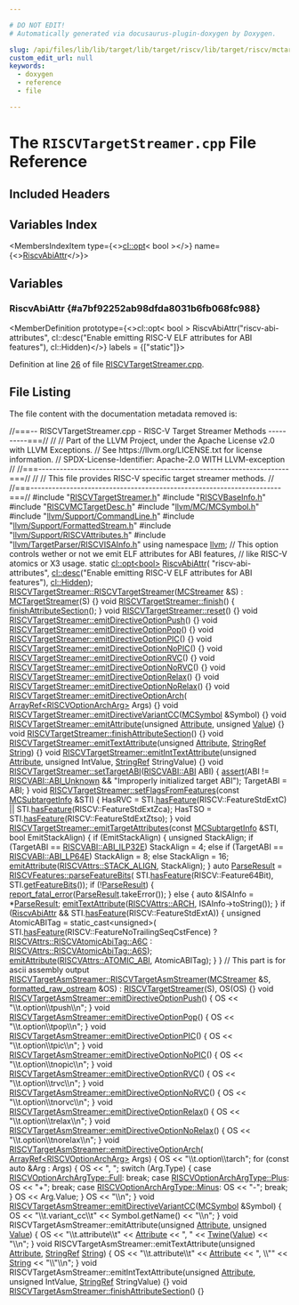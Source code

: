 ```yaml
---

# DO NOT EDIT!
# Automatically generated via docusaurus-plugin-doxygen by Doxygen.

slug: /api/files/lib/lib/target/lib/target/riscv/lib/target/riscv/mctargetdesc/riscvtargetstreamer-cpp
custom_edit_url: null
keywords:
  - doxygen
  - reference
  - file

---
```





# The `RISCVTargetStreamer.cpp` File Reference

<DoxygenPage pluginConfig={pluginConfig}>



## Included Headers

<IncludesList>
<IncludesListItem
  filePath="RISCVTargetStreamer.h"
  permalink="/docs/api/files/lib/lib/target/lib/target/riscv/lib/target/riscv/mctargetdesc/riscvtargetstreamer-h"
  isLocal="true" />
<IncludesListItem
  filePath="RISCVBaseInfo.h"
  permalink="/docs/api/files/lib/lib/target/lib/target/riscv/lib/target/riscv/mctargetdesc/riscvbaseinfo-h"
  isLocal="true" />
<IncludesListItem
  filePath="RISCVMCTargetDesc.h"
  permalink="/docs/api/files/lib/lib/target/lib/target/riscv/lib/target/riscv/mctargetdesc/riscvmctargetdesc-h"
  isLocal="true" />
<IncludesListItem
  filePath="llvm/MC/MCSymbol.h"
  permalink="/docs/api/files/include/include/llvm/include/llvm/mc/mcsymbol-h"
  isLocal="true" />
<IncludesListItem
  filePath="llvm/Support/CommandLine.h"
  permalink="/docs/api/files/include/include/llvm/include/llvm/support/commandline-h"
  isLocal="true" />
<IncludesListItem
  filePath="llvm/Support/FormattedStream.h"
  permalink="/docs/api/files/include/include/llvm/include/llvm/support/formattedstream-h"
  isLocal="true" />
<IncludesListItem
  filePath="llvm/Support/RISCVAttributes.h"
  permalink="/docs/api/files/include/include/llvm/include/llvm/support/riscvattributes-h"
  isLocal="true" />
<IncludesListItem
  filePath="llvm/TargetParser/RISCVISAInfo.h"
  permalink="/docs/api/files/include/include/llvm/include/llvm/targetparser/riscvisainfo-h"
  isLocal="true" />
</IncludesList>

## Variables Index

<MembersIndex>

<MembersIndexItem
  type={<><a href="/docs/api/classes/llvm/cl/opt">cl::opt</a>&lt; bool &gt;</>}
  name={<><a href="#a7bf92252ab98dfda8031b6fb068fc988">RiscvAbiAttr</a></>}>
</MembersIndexItem>

</MembersIndex>


<SectionDefinition>

## Variables

### RiscvAbiAttr {#a7bf92252ab98dfda8031b6fb068fc988}

<MemberDefinition
  prototype={<>cl::opt&lt; bool &gt; RiscvAbiAttr(&quot;riscv-abi-attributes&quot;, cl::desc(&quot;Enable emitting RISC-V ELF attributes for ABI features&quot;), cl::Hidden)</>}
  labels = {["static"]}>

Definition at line <a href="#l00026">26</a> of file <a href="/docs/api/files/lib/lib/target/lib/target/riscv/lib/target/riscv/mctargetdesc/riscvtargetstreamer-cpp">RISCVTargetStreamer.cpp</a>.
</MemberDefinition>

</SectionDefinition>

## File Listing

The file content with the documentation metadata removed is:

<ProgramListing>

<Link id="l00001" /><CodeLine lineNumber="1"><Highlight kind="comment">//===-- RISCVTargetStreamer.cpp - RISC-V Target Streamer Methods ----------===//</Highlight><Highlight kind="normal"></Highlight></CodeLine>
<Link id="l00002" /><CodeLine lineNumber="2"><Highlight kind="normal"></Highlight><Highlight kind="comment">//</Highlight><Highlight kind="normal"></Highlight></CodeLine>
<Link id="l00003" /><CodeLine lineNumber="3"><Highlight kind="normal"></Highlight><Highlight kind="comment">// Part of the LLVM Project, under the Apache License v2.0 with LLVM Exceptions.</Highlight><Highlight kind="normal"></Highlight></CodeLine>
<Link id="l00004" /><CodeLine lineNumber="4"><Highlight kind="normal"></Highlight><Highlight kind="comment">// See https://llvm.org/LICENSE.txt for license information.</Highlight><Highlight kind="normal"></Highlight></CodeLine>
<Link id="l00005" /><CodeLine lineNumber="5"><Highlight kind="normal"></Highlight><Highlight kind="comment">// SPDX-License-Identifier: Apache-2.0 WITH LLVM-exception</Highlight><Highlight kind="normal"></Highlight></CodeLine>
<Link id="l00006" /><CodeLine lineNumber="6"><Highlight kind="normal"></Highlight><Highlight kind="comment">//</Highlight><Highlight kind="normal"></Highlight></CodeLine>
<Link id="l00007" /><CodeLine lineNumber="7"><Highlight kind="normal"></Highlight><Highlight kind="comment">//===----------------------------------------------------------------------===//</Highlight><Highlight kind="normal"></Highlight></CodeLine>
<Link id="l00008" /><CodeLine lineNumber="8"><Highlight kind="normal"></Highlight><Highlight kind="comment">//</Highlight><Highlight kind="normal"></Highlight></CodeLine>
<Link id="l00009" /><CodeLine lineNumber="9"><Highlight kind="normal"></Highlight><Highlight kind="comment">// This file provides RISC-V specific target streamer methods.</Highlight><Highlight kind="normal"></Highlight></CodeLine>
<Link id="l00010" /><CodeLine lineNumber="10"><Highlight kind="normal"></Highlight><Highlight kind="comment">//</Highlight><Highlight kind="normal"></Highlight></CodeLine>
<Link id="l00011" /><CodeLine lineNumber="11"><Highlight kind="normal"></Highlight><Highlight kind="comment">//===----------------------------------------------------------------------===//</Highlight><Highlight kind="normal"></Highlight></CodeLine>
<Link id="l00012" /><CodeLine lineNumber="12"><Highlight kind="normal"></Highlight></CodeLine>
<Link id="l00013" /><CodeLine lineNumber="13"><Highlight kind="normal"></Highlight><Highlight kind="preprocessor">#include &quot;<a href="/docs/api/files/lib/lib/target/lib/target/riscv/lib/target/riscv/mctargetdesc/riscvtargetstreamer-h">RISCVTargetStreamer.h</a>&quot;</Highlight><Highlight kind="normal"></Highlight></CodeLine>
<Link id="l00014" /><CodeLine lineNumber="14"><Highlight kind="normal"></Highlight><Highlight kind="preprocessor">#include &quot;<a href="/docs/api/files/lib/lib/target/lib/target/riscv/lib/target/riscv/mctargetdesc/riscvbaseinfo-h">RISCVBaseInfo.h</a>&quot;</Highlight><Highlight kind="normal"></Highlight></CodeLine>
<Link id="l00015" /><CodeLine lineNumber="15"><Highlight kind="normal"></Highlight><Highlight kind="preprocessor">#include &quot;<a href="/docs/api/files/lib/lib/target/lib/target/riscv/lib/target/riscv/mctargetdesc/riscvmctargetdesc-h">RISCVMCTargetDesc.h</a>&quot;</Highlight><Highlight kind="normal"></Highlight></CodeLine>
<Link id="l00016" /><CodeLine lineNumber="16"><Highlight kind="normal"></Highlight><Highlight kind="preprocessor">#include &quot;<a href="/docs/api/files/include/include/llvm/include/llvm/mc/mcsymbol-h">llvm/MC/MCSymbol.h</a>&quot;</Highlight><Highlight kind="normal"></Highlight></CodeLine>
<Link id="l00017" /><CodeLine lineNumber="17"><Highlight kind="normal"></Highlight><Highlight kind="preprocessor">#include &quot;<a href="/docs/api/files/include/include/llvm/include/llvm/support/commandline-h">llvm/Support/CommandLine.h</a>&quot;</Highlight><Highlight kind="normal"></Highlight></CodeLine>
<Link id="l00018" /><CodeLine lineNumber="18"><Highlight kind="normal"></Highlight><Highlight kind="preprocessor">#include &quot;<a href="/docs/api/files/include/include/llvm/include/llvm/support/formattedstream-h">llvm/Support/FormattedStream.h</a>&quot;</Highlight><Highlight kind="normal"></Highlight></CodeLine>
<Link id="l00019" /><CodeLine lineNumber="19"><Highlight kind="normal"></Highlight><Highlight kind="preprocessor">#include &quot;<a href="/docs/api/files/include/include/llvm/include/llvm/support/riscvattributes-h">llvm/Support/RISCVAttributes.h</a>&quot;</Highlight><Highlight kind="normal"></Highlight></CodeLine>
<Link id="l00020" /><CodeLine lineNumber="20"><Highlight kind="normal"></Highlight><Highlight kind="preprocessor">#include &quot;<a href="/docs/api/files/include/include/llvm/include/llvm/targetparser/riscvisainfo-h">llvm/TargetParser/RISCVISAInfo.h</a>&quot;</Highlight><Highlight kind="normal"></Highlight></CodeLine>
<Link id="l00021" /><CodeLine lineNumber="21"><Highlight kind="normal"></Highlight></CodeLine>
<Link id="l00022" /><CodeLine lineNumber="22"><Highlight kind="normal"></Highlight><Highlight kind="keyword">using namespace </Highlight><Highlight kind="normal"><a href="/docs/api/namespaces/llvm">llvm</a>;</Highlight></CodeLine>
<Link id="l00023" /><CodeLine lineNumber="23"><Highlight kind="normal"></Highlight></CodeLine>
<Link id="l00024" /><CodeLine lineNumber="24"><Highlight kind="normal"></Highlight><Highlight kind="comment">// This option controls wether or not we emit ELF attributes for ABI features,</Highlight><Highlight kind="normal"></Highlight></CodeLine>
<Link id="l00025" /><CodeLine lineNumber="25"><Highlight kind="normal"></Highlight><Highlight kind="comment">// like RISC-V atomics or X3 usage.</Highlight><Highlight kind="normal"></Highlight></CodeLine>
<Link id="l00026" /><CodeLine lineNumber="26" lineLink="#a7bf92252ab98dfda8031b6fb068fc988"><Highlight kind="normal"></Highlight><Highlight kind="keyword">static</Highlight><Highlight kind="normal"> <a href="/docs/api/classes/llvm/cl/opt">cl::opt&lt;bool&gt;</a> <a href="#a7bf92252ab98dfda8031b6fb068fc988">RiscvAbiAttr</a>(</Highlight></CodeLine>
<Link id="l00027" /><CodeLine lineNumber="27"><Highlight kind="normal">    </Highlight><Highlight kind="stringliteral">&quot;riscv-abi-attributes&quot;</Highlight><Highlight kind="normal">,</Highlight></CodeLine>
<Link id="l00028" /><CodeLine lineNumber="28"><Highlight kind="normal">    <a href="/docs/api/structs/llvm/cl/desc">cl::desc</a>(</Highlight><Highlight kind="stringliteral">&quot;Enable emitting RISC-V ELF attributes for ABI features&quot;</Highlight><Highlight kind="normal">),</Highlight></CodeLine>
<Link id="l00029" /><CodeLine lineNumber="29"><Highlight kind="normal">    <a href="/docs/api/namespaces/llvm/cl/#a68075925a54790e71ca790e1d4f21a40a263ac008d8d31f13ce460395fc4cf7e6">cl::Hidden</a>);</Highlight></CodeLine>
<Link id="l00030" /><CodeLine lineNumber="30"><Highlight kind="normal"></Highlight></CodeLine>
<Link id="l00031" /><CodeLine lineNumber="31" lineLink="/docs/api/classes/llvm/riscvtargetstreamer/#ac83b5860adb86b38401ac54720a7c18a"><Highlight kind="normal"><a href="/docs/api/classes/llvm/riscvtargetstreamer/#ac83b5860adb86b38401ac54720a7c18a">RISCVTargetStreamer::RISCVTargetStreamer</a>(<a href="/docs/api/classes/llvm/mcstreamer">MCStreamer</a> &amp;S) : <a href="/docs/api/classes/llvm/mctargetstreamer/#acfff4f9a518231ee043200a694fcbafa">MCTargetStreamer</a>(S) &#123;&#125;</Highlight></CodeLine>
<Link id="l00032" /><CodeLine lineNumber="32"><Highlight kind="normal"></Highlight></CodeLine>
<Link id="l00033" /><CodeLine lineNumber="33" lineLink="/docs/api/classes/llvm/riscvtargetstreamer/#ae02d35db34523a188c216a682f82d873"><Highlight kind="normal"></Highlight><Highlight kind="keywordtype">void</Highlight><Highlight kind="normal"> <a href="/docs/api/classes/llvm/riscvtargetstreamer/#ae02d35db34523a188c216a682f82d873">RISCVTargetStreamer::finish</a>() &#123; <a href="/docs/api/classes/llvm/riscvtargetstreamer/#ad672f96e296c202a0a34c296a1c19400">finishAttributeSection</a>(); &#125;</Highlight></CodeLine>
<Link id="l00034" /><CodeLine lineNumber="34" lineLink="/docs/api/classes/llvm/riscvtargetstreamer/#ad2610f65cf56dce6f9e958d4a11f8d5e"><Highlight kind="normal"></Highlight><Highlight kind="keywordtype">void</Highlight><Highlight kind="normal"> <a href="/docs/api/classes/llvm/riscvtargetstreamer/#ad2610f65cf56dce6f9e958d4a11f8d5e">RISCVTargetStreamer::reset</a>() &#123;&#125;</Highlight></CodeLine>
<Link id="l00035" /><CodeLine lineNumber="35"><Highlight kind="normal"></Highlight></CodeLine>
<Link id="l00036" /><CodeLine lineNumber="36" lineLink="/docs/api/classes/llvm/riscvtargetstreamer/#adce8956519aaedfe45456b455a9483f3"><Highlight kind="normal"></Highlight><Highlight kind="keywordtype">void</Highlight><Highlight kind="normal"> <a href="/docs/api/classes/llvm/riscvtargetstreamer/#adce8956519aaedfe45456b455a9483f3">RISCVTargetStreamer::emitDirectiveOptionPush</a>() &#123;&#125;</Highlight></CodeLine>
<Link id="l00037" /><CodeLine lineNumber="37" lineLink="/docs/api/classes/llvm/riscvtargetstreamer/#aa0d2a6ad6e0f224c286d671bf3f70109"><Highlight kind="normal"></Highlight><Highlight kind="keywordtype">void</Highlight><Highlight kind="normal"> <a href="/docs/api/classes/llvm/riscvtargetstreamer/#aa0d2a6ad6e0f224c286d671bf3f70109">RISCVTargetStreamer::emitDirectiveOptionPop</a>() &#123;&#125;</Highlight></CodeLine>
<Link id="l00038" /><CodeLine lineNumber="38" lineLink="/docs/api/classes/llvm/riscvtargetstreamer/#a1d9cf44559c3d0f3b63d31774bf6e98d"><Highlight kind="normal"></Highlight><Highlight kind="keywordtype">void</Highlight><Highlight kind="normal"> <a href="/docs/api/classes/llvm/riscvtargetstreamer/#a1d9cf44559c3d0f3b63d31774bf6e98d">RISCVTargetStreamer::emitDirectiveOptionPIC</a>() &#123;&#125;</Highlight></CodeLine>
<Link id="l00039" /><CodeLine lineNumber="39" lineLink="/docs/api/classes/llvm/riscvtargetstreamer/#ab5e37406200ae6ec38752959de7f2813"><Highlight kind="normal"></Highlight><Highlight kind="keywordtype">void</Highlight><Highlight kind="normal"> <a href="/docs/api/classes/llvm/riscvtargetstreamer/#ab5e37406200ae6ec38752959de7f2813">RISCVTargetStreamer::emitDirectiveOptionNoPIC</a>() &#123;&#125;</Highlight></CodeLine>
<Link id="l00040" /><CodeLine lineNumber="40" lineLink="/docs/api/classes/llvm/riscvtargetstreamer/#afdafc0d21f8b56e1bef93ff919cc0f86"><Highlight kind="normal"></Highlight><Highlight kind="keywordtype">void</Highlight><Highlight kind="normal"> <a href="/docs/api/classes/llvm/riscvtargetstreamer/#afdafc0d21f8b56e1bef93ff919cc0f86">RISCVTargetStreamer::emitDirectiveOptionRVC</a>() &#123;&#125;</Highlight></CodeLine>
<Link id="l00041" /><CodeLine lineNumber="41" lineLink="/docs/api/classes/llvm/riscvtargetstreamer/#af57053f6636ae936830651bebc6ff1b7"><Highlight kind="normal"></Highlight><Highlight kind="keywordtype">void</Highlight><Highlight kind="normal"> <a href="/docs/api/classes/llvm/riscvtargetstreamer/#af57053f6636ae936830651bebc6ff1b7">RISCVTargetStreamer::emitDirectiveOptionNoRVC</a>() &#123;&#125;</Highlight></CodeLine>
<Link id="l00042" /><CodeLine lineNumber="42" lineLink="/docs/api/classes/llvm/riscvtargetstreamer/#ae8bd44b0a79a41c84bd94f151725b317"><Highlight kind="normal"></Highlight><Highlight kind="keywordtype">void</Highlight><Highlight kind="normal"> <a href="/docs/api/classes/llvm/riscvtargetstreamer/#ae8bd44b0a79a41c84bd94f151725b317">RISCVTargetStreamer::emitDirectiveOptionRelax</a>() &#123;&#125;</Highlight></CodeLine>
<Link id="l00043" /><CodeLine lineNumber="43" lineLink="/docs/api/classes/llvm/riscvtargetstreamer/#a33e44ce2b1d4c9ce9218143601a23de4"><Highlight kind="normal"></Highlight><Highlight kind="keywordtype">void</Highlight><Highlight kind="normal"> <a href="/docs/api/classes/llvm/riscvtargetstreamer/#a33e44ce2b1d4c9ce9218143601a23de4">RISCVTargetStreamer::emitDirectiveOptionNoRelax</a>() &#123;&#125;</Highlight></CodeLine>
<Link id="l00044" /><CodeLine lineNumber="44" lineLink="/docs/api/classes/llvm/riscvtargetstreamer/#acb72aeaf1ca10e92361146626de0dda1"><Highlight kind="normal"></Highlight><Highlight kind="keywordtype">void</Highlight><Highlight kind="normal"> <a href="/docs/api/classes/llvm/riscvtargetstreamer/#acb72aeaf1ca10e92361146626de0dda1">RISCVTargetStreamer::emitDirectiveOptionArch</a>(</Highlight></CodeLine>
<Link id="l00045" /><CodeLine lineNumber="45"><Highlight kind="normal">    <a href="/docs/api/classes/llvm/arrayref">ArrayRef&lt;RISCVOptionArchArg&gt;</a> Args) &#123;&#125;</Highlight></CodeLine>
<Link id="l00046" /><CodeLine lineNumber="46" lineLink="/docs/api/classes/llvm/riscvtargetstreamer/#a6db464b4868f1f28b4345661fad4a1e4"><Highlight kind="normal"></Highlight><Highlight kind="keywordtype">void</Highlight><Highlight kind="normal"> <a href="/docs/api/classes/llvm/riscvtargetstreamer/#a6db464b4868f1f28b4345661fad4a1e4">RISCVTargetStreamer::emitDirectiveVariantCC</a>(<a href="/docs/api/classes/llvm/mcsymbol">MCSymbol</a> &amp;Symbol) &#123;&#125;</Highlight></CodeLine>
<Link id="l00047" /><CodeLine lineNumber="47" lineLink="/docs/api/classes/llvm/riscvtargetstreamer/#a548539cdde094b2131ec9ef845c9e2a7"><Highlight kind="normal"></Highlight><Highlight kind="keywordtype">void</Highlight><Highlight kind="normal"> <a href="/docs/api/classes/llvm/riscvtargetstreamer/#a548539cdde094b2131ec9ef845c9e2a7">RISCVTargetStreamer::emitAttribute</a>(</Highlight><Highlight kind="keywordtype">unsigned</Highlight><Highlight kind="normal"> <a href="/docs/api/classes/llvm/attribute">Attribute</a>, </Highlight><Highlight kind="keywordtype">unsigned</Highlight><Highlight kind="normal"> <a href="/docs/api/classes/llvm/value">Value</a>) &#123;&#125;</Highlight></CodeLine>
<Link id="l00048" /><CodeLine lineNumber="48" lineLink="/docs/api/classes/llvm/riscvtargetstreamer/#ad672f96e296c202a0a34c296a1c19400"><Highlight kind="normal"></Highlight><Highlight kind="keywordtype">void</Highlight><Highlight kind="normal"> <a href="/docs/api/classes/llvm/riscvtargetstreamer/#ad672f96e296c202a0a34c296a1c19400">RISCVTargetStreamer::finishAttributeSection</a>() &#123;&#125;</Highlight></CodeLine>
<Link id="l00049" /><CodeLine lineNumber="49" lineLink="/docs/api/classes/llvm/riscvtargetstreamer/#a6b7bc2393ec346c75b9bfe01e817ef23"><Highlight kind="normal"></Highlight><Highlight kind="keywordtype">void</Highlight><Highlight kind="normal"> <a href="/docs/api/classes/llvm/riscvtargetstreamer/#a6b7bc2393ec346c75b9bfe01e817ef23">RISCVTargetStreamer::emitTextAttribute</a>(</Highlight><Highlight kind="keywordtype">unsigned</Highlight><Highlight kind="normal"> <a href="/docs/api/classes/llvm/attribute">Attribute</a>,</Highlight></CodeLine>
<Link id="l00050" /><CodeLine lineNumber="50"><Highlight kind="normal">                                            <a href="/docs/api/classes/llvm/stringref">StringRef</a> <a href="/docs/api/namespaces/llvm/#ac226f3d2b9ca090171a8e0a8cb92c343a27118326006d3829667a400ad23d5d98">String</a>) &#123;&#125;</Highlight></CodeLine>
<Link id="l00051" /><CodeLine lineNumber="51" lineLink="/docs/api/classes/llvm/riscvtargetstreamer/#a8154b83e24f25781477854c2e16b7f7c"><Highlight kind="normal"></Highlight><Highlight kind="keywordtype">void</Highlight><Highlight kind="normal"> <a href="/docs/api/classes/llvm/riscvtargetstreamer/#a8154b83e24f25781477854c2e16b7f7c">RISCVTargetStreamer::emitIntTextAttribute</a>(</Highlight><Highlight kind="keywordtype">unsigned</Highlight><Highlight kind="normal"> <a href="/docs/api/classes/llvm/attribute">Attribute</a>,</Highlight></CodeLine>
<Link id="l00052" /><CodeLine lineNumber="52"><Highlight kind="normal">                                               </Highlight><Highlight kind="keywordtype">unsigned</Highlight><Highlight kind="normal"> IntValue,</Highlight></CodeLine>
<Link id="l00053" /><CodeLine lineNumber="53"><Highlight kind="normal">                                               <a href="/docs/api/classes/llvm/stringref">StringRef</a> StringValue) &#123;&#125;</Highlight></CodeLine>
<Link id="l00054" /><CodeLine lineNumber="54" lineLink="/docs/api/classes/llvm/riscvtargetstreamer/#ac40598db79afc18796b74db7191b7cec"><Highlight kind="normal"></Highlight><Highlight kind="keywordtype">void</Highlight><Highlight kind="normal"> <a href="/docs/api/classes/llvm/riscvtargetstreamer/#ac40598db79afc18796b74db7191b7cec">RISCVTargetStreamer::setTargetABI</a>(<a href="/docs/api/namespaces/llvm/riscvabi/#a11c6ee2d4e18ec16c570243cc285c7e9">RISCVABI::ABI</a> ABI) &#123;</Highlight></CodeLine>
<Link id="l00055" /><CodeLine lineNumber="55"><Highlight kind="normal">  <a href="/docs/api/files/lib/lib/target/lib/target/amdgpu/silowercontrolflow-cpp/#a4868c5d81c5ccc98c47aeab6244346a0">assert</a>(ABI != <a href="/docs/api/namespaces/llvm/riscvabi/#a11c6ee2d4e18ec16c570243cc285c7e9a8f595b6bd8825688b9ac7939a949c829">RISCVABI::ABI&#95;Unknown</a> &amp;&amp; </Highlight><Highlight kind="stringliteral">&quot;Improperly initialized target ABI&quot;</Highlight><Highlight kind="normal">);</Highlight></CodeLine>
<Link id="l00056" /><CodeLine lineNumber="56"><Highlight kind="normal">  TargetABI = ABI;</Highlight></CodeLine>
<Link id="l00057" /><CodeLine lineNumber="57"><Highlight kind="normal">&#125;</Highlight></CodeLine>
<Link id="l00058" /><CodeLine lineNumber="58"><Highlight kind="normal"></Highlight></CodeLine>
<Link id="l00059" /><CodeLine lineNumber="59" lineLink="/docs/api/classes/llvm/riscvtargetstreamer/#a77c52829c20b2ac68628b01d1cc5cdf3"><Highlight kind="normal"></Highlight><Highlight kind="keywordtype">void</Highlight><Highlight kind="normal"> <a href="/docs/api/classes/llvm/riscvtargetstreamer/#a77c52829c20b2ac68628b01d1cc5cdf3">RISCVTargetStreamer::setFlagsFromFeatures</a>(</Highlight><Highlight kind="keyword">const</Highlight><Highlight kind="normal"> <a href="/docs/api/classes/llvm/mcsubtargetinfo">MCSubtargetInfo</a> &amp;STI) &#123;</Highlight></CodeLine>
<Link id="l00060" /><CodeLine lineNumber="60"><Highlight kind="normal">  HasRVC = STI.<a href="/docs/api/classes/llvm/mcsubtargetinfo/#a0ad14e9a81239b54fd64089b3290bfde">hasFeature</a>(RISCV::FeatureStdExtC) ||</Highlight></CodeLine>
<Link id="l00061" /><CodeLine lineNumber="61"><Highlight kind="normal">           STI.<a href="/docs/api/classes/llvm/mcsubtargetinfo/#a0ad14e9a81239b54fd64089b3290bfde">hasFeature</a>(RISCV::FeatureStdExtZca);</Highlight></CodeLine>
<Link id="l00062" /><CodeLine lineNumber="62"><Highlight kind="normal">  HasTSO = STI.<a href="/docs/api/classes/llvm/mcsubtargetinfo/#a0ad14e9a81239b54fd64089b3290bfde">hasFeature</a>(RISCV::FeatureStdExtZtso);</Highlight></CodeLine>
<Link id="l00063" /><CodeLine lineNumber="63"><Highlight kind="normal">&#125;</Highlight></CodeLine>
<Link id="l00064" /><CodeLine lineNumber="64"><Highlight kind="normal"></Highlight></CodeLine>
<Link id="l00065" /><CodeLine lineNumber="65" lineLink="/docs/api/classes/llvm/riscvtargetstreamer/#a762f3b75bc1c039e73a809ddabc26065"><Highlight kind="normal"></Highlight><Highlight kind="keywordtype">void</Highlight><Highlight kind="normal"> <a href="/docs/api/classes/llvm/riscvtargetstreamer/#a762f3b75bc1c039e73a809ddabc26065">RISCVTargetStreamer::emitTargetAttributes</a>(</Highlight><Highlight kind="keyword">const</Highlight><Highlight kind="normal"> <a href="/docs/api/classes/llvm/mcsubtargetinfo">MCSubtargetInfo</a> &amp;STI,</Highlight></CodeLine>
<Link id="l00066" /><CodeLine lineNumber="66"><Highlight kind="normal">                                               </Highlight><Highlight kind="keywordtype">bool</Highlight><Highlight kind="normal"> EmitStackAlign) &#123;</Highlight></CodeLine>
<Link id="l00067" /><CodeLine lineNumber="67"><Highlight kind="normal">  </Highlight><Highlight kind="keywordflow">if</Highlight><Highlight kind="normal"> (EmitStackAlign) &#123;</Highlight></CodeLine>
<Link id="l00068" /><CodeLine lineNumber="68"><Highlight kind="normal">    </Highlight><Highlight kind="keywordtype">unsigned</Highlight><Highlight kind="normal"> StackAlign;</Highlight></CodeLine>
<Link id="l00069" /><CodeLine lineNumber="69"><Highlight kind="normal">    </Highlight><Highlight kind="keywordflow">if</Highlight><Highlight kind="normal"> (TargetABI == <a href="/docs/api/namespaces/llvm/riscvabi/#a11c6ee2d4e18ec16c570243cc285c7e9a9e062b1814798f2a29e2b28e74a36bc1">RISCVABI::ABI&#95;ILP32E</a>)</Highlight></CodeLine>
<Link id="l00070" /><CodeLine lineNumber="70"><Highlight kind="normal">      StackAlign = 4;</Highlight></CodeLine>
<Link id="l00071" /><CodeLine lineNumber="71"><Highlight kind="normal">    </Highlight><Highlight kind="keywordflow">else</Highlight><Highlight kind="normal"> </Highlight><Highlight kind="keywordflow">if</Highlight><Highlight kind="normal"> (TargetABI == <a href="/docs/api/namespaces/llvm/riscvabi/#a11c6ee2d4e18ec16c570243cc285c7e9adc7da95e1193beba354466672c1cdb38">RISCVABI::ABI&#95;LP64E</a>)</Highlight></CodeLine>
<Link id="l00072" /><CodeLine lineNumber="72"><Highlight kind="normal">      StackAlign = 8;</Highlight></CodeLine>
<Link id="l00073" /><CodeLine lineNumber="73"><Highlight kind="normal">    </Highlight><Highlight kind="keywordflow">else</Highlight><Highlight kind="normal"></Highlight></CodeLine>
<Link id="l00074" /><CodeLine lineNumber="74"><Highlight kind="normal">      StackAlign = 16;</Highlight></CodeLine>
<Link id="l00075" /><CodeLine lineNumber="75"><Highlight kind="normal">    <a href="/docs/api/classes/llvm/riscvtargetstreamer/#a548539cdde094b2131ec9ef845c9e2a7">emitAttribute</a>(<a href="/docs/api/namespaces/llvm/riscvattrs/#ac0e6d65dbd5acd98356e49a2ea9c4e72a35adc9b32c5d6aafb557089b94f65405">RISCVAttrs::STACK&#95;ALIGN</a>, StackAlign);</Highlight></CodeLine>
<Link id="l00076" /><CodeLine lineNumber="76"><Highlight kind="normal">  &#125;</Highlight></CodeLine>
<Link id="l00077" /><CodeLine lineNumber="77"><Highlight kind="normal"></Highlight></CodeLine>
<Link id="l00078" /><CodeLine lineNumber="78"><Highlight kind="normal">  </Highlight><Highlight kind="keyword">auto</Highlight><Highlight kind="normal"> <a href="/docs/api/classes/llvm/parseresult">ParseResult</a> = <a href="/docs/api/namespaces/llvm/riscvfeatures/#aeff18ccfe73c98dd2078d7523eb4db04">RISCVFeatures::parseFeatureBits</a>(</Highlight></CodeLine>
<Link id="l00079" /><CodeLine lineNumber="79"><Highlight kind="normal">      STI.<a href="/docs/api/classes/llvm/mcsubtargetinfo/#a0ad14e9a81239b54fd64089b3290bfde">hasFeature</a>(RISCV::Feature64Bit), STI.<a href="/docs/api/classes/llvm/mcsubtargetinfo/#a53afee158973a8af8c60263ddb5b2d07">getFeatureBits</a>());</Highlight></CodeLine>
<Link id="l00080" /><CodeLine lineNumber="80"><Highlight kind="normal">  </Highlight><Highlight kind="keywordflow">if</Highlight><Highlight kind="normal"> (!<a href="/docs/api/classes/llvm/parseresult">ParseResult</a>) &#123;</Highlight></CodeLine>
<Link id="l00081" /><CodeLine lineNumber="81"><Highlight kind="normal">    <a href="/docs/api/namespaces/llvm/#a7f2a3d4dcfee70225988aec53ff1e173">report&#95;fatal&#95;error</a>(<a href="/docs/api/classes/llvm/parseresult">ParseResult</a>.takeError());</Highlight></CodeLine>
<Link id="l00082" /><CodeLine lineNumber="82"><Highlight kind="normal">  &#125; </Highlight><Highlight kind="keywordflow">else</Highlight><Highlight kind="normal"> &#123;</Highlight></CodeLine>
<Link id="l00083" /><CodeLine lineNumber="83"><Highlight kind="normal">    </Highlight><Highlight kind="keyword">auto</Highlight><Highlight kind="normal"> &amp;ISAInfo = &#42;<a href="/docs/api/classes/llvm/parseresult">ParseResult</a>;</Highlight></CodeLine>
<Link id="l00084" /><CodeLine lineNumber="84"><Highlight kind="normal">    <a href="/docs/api/classes/llvm/riscvtargetstreamer/#a6b7bc2393ec346c75b9bfe01e817ef23">emitTextAttribute</a>(<a href="/docs/api/namespaces/llvm/riscvattrs/#ac0e6d65dbd5acd98356e49a2ea9c4e72a0100b4efc71f09c9d6a16d6f32ff9daa">RISCVAttrs::ARCH</a>, ISAInfo-&gt;toString());</Highlight></CodeLine>
<Link id="l00085" /><CodeLine lineNumber="85"><Highlight kind="normal">  &#125;</Highlight></CodeLine>
<Link id="l00086" /><CodeLine lineNumber="86"><Highlight kind="normal"></Highlight></CodeLine>
<Link id="l00087" /><CodeLine lineNumber="87"><Highlight kind="normal">  </Highlight><Highlight kind="keywordflow">if</Highlight><Highlight kind="normal"> (<a href="#a7bf92252ab98dfda8031b6fb068fc988">RiscvAbiAttr</a> &amp;&amp; STI.<a href="/docs/api/classes/llvm/mcsubtargetinfo/#a0ad14e9a81239b54fd64089b3290bfde">hasFeature</a>(RISCV::FeatureStdExtA)) &#123;</Highlight></CodeLine>
<Link id="l00088" /><CodeLine lineNumber="88"><Highlight kind="normal">    </Highlight><Highlight kind="keywordtype">unsigned</Highlight><Highlight kind="normal"> AtomicABITag = </Highlight><Highlight kind="keyword">static&#95;cast&lt;</Highlight><Highlight kind="keywordtype">unsigned</Highlight><Highlight kind="keyword">&gt;</Highlight><Highlight kind="normal">(</Highlight></CodeLine>
<Link id="l00089" /><CodeLine lineNumber="89"><Highlight kind="normal">        STI.<a href="/docs/api/classes/llvm/mcsubtargetinfo/#a0ad14e9a81239b54fd64089b3290bfde">hasFeature</a>(RISCV::FeatureNoTrailingSeqCstFence)</Highlight></CodeLine>
<Link id="l00090" /><CodeLine lineNumber="90"><Highlight kind="normal">            ? <a href="/docs/api/namespaces/llvm/riscvattrs/#a690f0d5292c1bf862c1ec8fb3126bacba9214e1300943d45ef0124bc7ba9770c9">RISCVAttrs::RISCVAtomicAbiTag::A6C</a></Highlight></CodeLine>
<Link id="l00091" /><CodeLine lineNumber="91"><Highlight kind="normal">            : <a href="/docs/api/namespaces/llvm/riscvattrs/#a690f0d5292c1bf862c1ec8fb3126bacba5e5e1c382c45b7ed86f9849450029595">RISCVAttrs::RISCVAtomicAbiTag::A6S</a>);</Highlight></CodeLine>
<Link id="l00092" /><CodeLine lineNumber="92"><Highlight kind="normal">    <a href="/docs/api/classes/llvm/riscvtargetstreamer/#a548539cdde094b2131ec9ef845c9e2a7">emitAttribute</a>(<a href="/docs/api/namespaces/llvm/riscvattrs/#ac0e6d65dbd5acd98356e49a2ea9c4e72a4794d2bd27775559be203df4503d3880">RISCVAttrs::ATOMIC&#95;ABI</a>, AtomicABITag);</Highlight></CodeLine>
<Link id="l00093" /><CodeLine lineNumber="93"><Highlight kind="normal">  &#125;</Highlight></CodeLine>
<Link id="l00094" /><CodeLine lineNumber="94"><Highlight kind="normal">&#125;</Highlight></CodeLine>
<Link id="l00095" /><CodeLine lineNumber="95"><Highlight kind="normal"></Highlight></CodeLine>
<Link id="l00096" /><CodeLine lineNumber="96"><Highlight kind="normal"></Highlight><Highlight kind="comment">// This part is for ascii assembly output</Highlight><Highlight kind="normal"></Highlight></CodeLine>
<Link id="l00097" /><CodeLine lineNumber="97" lineLink="/docs/api/classes/llvm/riscvtargetasmstreamer/#a6e055b7d58f23a707e7b43b03ffef737"><Highlight kind="normal"><a href="/docs/api/classes/llvm/riscvtargetasmstreamer/#a6e055b7d58f23a707e7b43b03ffef737">RISCVTargetAsmStreamer::RISCVTargetAsmStreamer</a>(<a href="/docs/api/classes/llvm/mcstreamer">MCStreamer</a> &amp;S,</Highlight></CodeLine>
<Link id="l00098" /><CodeLine lineNumber="98"><Highlight kind="normal">                                               <a href="/docs/api/classes/llvm/formatted-raw-ostream">formatted&#95;raw&#95;ostream</a> &amp;OS)</Highlight></CodeLine>
<Link id="l00099" /><CodeLine lineNumber="99"><Highlight kind="normal">    : <a href="/docs/api/classes/llvm/riscvtargetstreamer/#ac83b5860adb86b38401ac54720a7c18a">RISCVTargetStreamer</a>(S), OS(OS) &#123;&#125;</Highlight></CodeLine>
<Link id="l00100" /><CodeLine lineNumber="100"><Highlight kind="normal"></Highlight></CodeLine>
<Link id="l00101" /><CodeLine lineNumber="101" lineLink="/docs/api/classes/llvm/riscvtargetasmstreamer/#aff1c4a965c33d9f78bb7f7138e1d1b4d"><Highlight kind="normal"></Highlight><Highlight kind="keywordtype">void</Highlight><Highlight kind="normal"> <a href="/docs/api/classes/llvm/riscvtargetasmstreamer/#aff1c4a965c33d9f78bb7f7138e1d1b4d">RISCVTargetAsmStreamer::emitDirectiveOptionPush</a>() &#123;</Highlight></CodeLine>
<Link id="l00102" /><CodeLine lineNumber="102"><Highlight kind="normal">  OS &lt;&lt; </Highlight><Highlight kind="stringliteral">&quot;\\t.option\\tpush\\n&quot;</Highlight><Highlight kind="normal">;</Highlight></CodeLine>
<Link id="l00103" /><CodeLine lineNumber="103"><Highlight kind="normal">&#125;</Highlight></CodeLine>
<Link id="l00104" /><CodeLine lineNumber="104"><Highlight kind="normal"></Highlight></CodeLine>
<Link id="l00105" /><CodeLine lineNumber="105" lineLink="/docs/api/classes/llvm/riscvtargetasmstreamer/#a98b55d8540f52a01cff9e257207fdfab"><Highlight kind="normal"></Highlight><Highlight kind="keywordtype">void</Highlight><Highlight kind="normal"> <a href="/docs/api/classes/llvm/riscvtargetasmstreamer/#a98b55d8540f52a01cff9e257207fdfab">RISCVTargetAsmStreamer::emitDirectiveOptionPop</a>() &#123;</Highlight></CodeLine>
<Link id="l00106" /><CodeLine lineNumber="106"><Highlight kind="normal">  OS &lt;&lt; </Highlight><Highlight kind="stringliteral">&quot;\\t.option\\tpop\\n&quot;</Highlight><Highlight kind="normal">;</Highlight></CodeLine>
<Link id="l00107" /><CodeLine lineNumber="107"><Highlight kind="normal">&#125;</Highlight></CodeLine>
<Link id="l00108" /><CodeLine lineNumber="108"><Highlight kind="normal"></Highlight></CodeLine>
<Link id="l00109" /><CodeLine lineNumber="109" lineLink="/docs/api/classes/llvm/riscvtargetasmstreamer/#a0a5a9fa0d1c8c12d1991c3b74021fdab"><Highlight kind="normal"></Highlight><Highlight kind="keywordtype">void</Highlight><Highlight kind="normal"> <a href="/docs/api/classes/llvm/riscvtargetasmstreamer/#a0a5a9fa0d1c8c12d1991c3b74021fdab">RISCVTargetAsmStreamer::emitDirectiveOptionPIC</a>() &#123;</Highlight></CodeLine>
<Link id="l00110" /><CodeLine lineNumber="110"><Highlight kind="normal">  OS &lt;&lt; </Highlight><Highlight kind="stringliteral">&quot;\\t.option\\tpic\\n&quot;</Highlight><Highlight kind="normal">;</Highlight></CodeLine>
<Link id="l00111" /><CodeLine lineNumber="111"><Highlight kind="normal">&#125;</Highlight></CodeLine>
<Link id="l00112" /><CodeLine lineNumber="112"><Highlight kind="normal"></Highlight></CodeLine>
<Link id="l00113" /><CodeLine lineNumber="113" lineLink="/docs/api/classes/llvm/riscvtargetasmstreamer/#a97b39115a07f60e607474580465ab6fb"><Highlight kind="normal"></Highlight><Highlight kind="keywordtype">void</Highlight><Highlight kind="normal"> <a href="/docs/api/classes/llvm/riscvtargetasmstreamer/#a97b39115a07f60e607474580465ab6fb">RISCVTargetAsmStreamer::emitDirectiveOptionNoPIC</a>() &#123;</Highlight></CodeLine>
<Link id="l00114" /><CodeLine lineNumber="114"><Highlight kind="normal">  OS &lt;&lt; </Highlight><Highlight kind="stringliteral">&quot;\\t.option\\tnopic\\n&quot;</Highlight><Highlight kind="normal">;</Highlight></CodeLine>
<Link id="l00115" /><CodeLine lineNumber="115"><Highlight kind="normal">&#125;</Highlight></CodeLine>
<Link id="l00116" /><CodeLine lineNumber="116"><Highlight kind="normal"></Highlight></CodeLine>
<Link id="l00117" /><CodeLine lineNumber="117" lineLink="/docs/api/classes/llvm/riscvtargetasmstreamer/#ad5882ecb4dd7977739217bbd27d53cec"><Highlight kind="normal"></Highlight><Highlight kind="keywordtype">void</Highlight><Highlight kind="normal"> <a href="/docs/api/classes/llvm/riscvtargetasmstreamer/#ad5882ecb4dd7977739217bbd27d53cec">RISCVTargetAsmStreamer::emitDirectiveOptionRVC</a>() &#123;</Highlight></CodeLine>
<Link id="l00118" /><CodeLine lineNumber="118"><Highlight kind="normal">  OS &lt;&lt; </Highlight><Highlight kind="stringliteral">&quot;\\t.option\\trvc\\n&quot;</Highlight><Highlight kind="normal">;</Highlight></CodeLine>
<Link id="l00119" /><CodeLine lineNumber="119"><Highlight kind="normal">&#125;</Highlight></CodeLine>
<Link id="l00120" /><CodeLine lineNumber="120"><Highlight kind="normal"></Highlight></CodeLine>
<Link id="l00121" /><CodeLine lineNumber="121" lineLink="/docs/api/classes/llvm/riscvtargetasmstreamer/#a93b2ec2cbf2ab13da6fdb39e3193cfe0"><Highlight kind="normal"></Highlight><Highlight kind="keywordtype">void</Highlight><Highlight kind="normal"> <a href="/docs/api/classes/llvm/riscvtargetasmstreamer/#a93b2ec2cbf2ab13da6fdb39e3193cfe0">RISCVTargetAsmStreamer::emitDirectiveOptionNoRVC</a>() &#123;</Highlight></CodeLine>
<Link id="l00122" /><CodeLine lineNumber="122"><Highlight kind="normal">  OS &lt;&lt; </Highlight><Highlight kind="stringliteral">&quot;\\t.option\\tnorvc\\n&quot;</Highlight><Highlight kind="normal">;</Highlight></CodeLine>
<Link id="l00123" /><CodeLine lineNumber="123"><Highlight kind="normal">&#125;</Highlight></CodeLine>
<Link id="l00124" /><CodeLine lineNumber="124"><Highlight kind="normal"></Highlight></CodeLine>
<Link id="l00125" /><CodeLine lineNumber="125" lineLink="/docs/api/classes/llvm/riscvtargetasmstreamer/#a6679512a954129b0f7ddc7f0a0042e91"><Highlight kind="normal"></Highlight><Highlight kind="keywordtype">void</Highlight><Highlight kind="normal"> <a href="/docs/api/classes/llvm/riscvtargetasmstreamer/#a6679512a954129b0f7ddc7f0a0042e91">RISCVTargetAsmStreamer::emitDirectiveOptionRelax</a>() &#123;</Highlight></CodeLine>
<Link id="l00126" /><CodeLine lineNumber="126"><Highlight kind="normal">  OS &lt;&lt; </Highlight><Highlight kind="stringliteral">&quot;\\t.option\\trelax\\n&quot;</Highlight><Highlight kind="normal">;</Highlight></CodeLine>
<Link id="l00127" /><CodeLine lineNumber="127"><Highlight kind="normal">&#125;</Highlight></CodeLine>
<Link id="l00128" /><CodeLine lineNumber="128"><Highlight kind="normal"></Highlight></CodeLine>
<Link id="l00129" /><CodeLine lineNumber="129" lineLink="/docs/api/classes/llvm/riscvtargetasmstreamer/#abbf877171e6cb540981ab68c0f064bc6"><Highlight kind="normal"></Highlight><Highlight kind="keywordtype">void</Highlight><Highlight kind="normal"> <a href="/docs/api/classes/llvm/riscvtargetasmstreamer/#abbf877171e6cb540981ab68c0f064bc6">RISCVTargetAsmStreamer::emitDirectiveOptionNoRelax</a>() &#123;</Highlight></CodeLine>
<Link id="l00130" /><CodeLine lineNumber="130"><Highlight kind="normal">  OS &lt;&lt; </Highlight><Highlight kind="stringliteral">&quot;\\t.option\\tnorelax\\n&quot;</Highlight><Highlight kind="normal">;</Highlight></CodeLine>
<Link id="l00131" /><CodeLine lineNumber="131"><Highlight kind="normal">&#125;</Highlight></CodeLine>
<Link id="l00132" /><CodeLine lineNumber="132"><Highlight kind="normal"></Highlight></CodeLine>
<Link id="l00133" /><CodeLine lineNumber="133" lineLink="/docs/api/classes/llvm/riscvtargetasmstreamer/#a40f7b9b66931b5a23bdf6df67f513427"><Highlight kind="normal"></Highlight><Highlight kind="keywordtype">void</Highlight><Highlight kind="normal"> <a href="/docs/api/classes/llvm/riscvtargetasmstreamer/#a40f7b9b66931b5a23bdf6df67f513427">RISCVTargetAsmStreamer::emitDirectiveOptionArch</a>(</Highlight></CodeLine>
<Link id="l00134" /><CodeLine lineNumber="134"><Highlight kind="normal">    <a href="/docs/api/classes/llvm/arrayref">ArrayRef&lt;RISCVOptionArchArg&gt;</a> Args) &#123;</Highlight></CodeLine>
<Link id="l00135" /><CodeLine lineNumber="135"><Highlight kind="normal">  OS &lt;&lt; </Highlight><Highlight kind="stringliteral">&quot;\\t.option\\tarch&quot;</Highlight><Highlight kind="normal">;</Highlight></CodeLine>
<Link id="l00136" /><CodeLine lineNumber="136"><Highlight kind="normal">  </Highlight><Highlight kind="keywordflow">for</Highlight><Highlight kind="normal"> (</Highlight><Highlight kind="keyword">const</Highlight><Highlight kind="normal"> </Highlight><Highlight kind="keyword">auto</Highlight><Highlight kind="normal"> &amp;Arg : Args) &#123;</Highlight></CodeLine>
<Link id="l00137" /><CodeLine lineNumber="137"><Highlight kind="normal">    OS &lt;&lt; </Highlight><Highlight kind="stringliteral">&quot;, &quot;</Highlight><Highlight kind="normal">;</Highlight></CodeLine>
<Link id="l00138" /><CodeLine lineNumber="138"><Highlight kind="normal">    </Highlight><Highlight kind="keywordflow">switch</Highlight><Highlight kind="normal"> (Arg.Type) &#123;</Highlight></CodeLine>
<Link id="l00139" /><CodeLine lineNumber="139"><Highlight kind="normal">    </Highlight><Highlight kind="keywordflow">case</Highlight><Highlight kind="normal"> <a href="/docs/api/namespaces/llvm/#acac62489e87570298bb07b3cab74ff13abbd47109890259c0127154db1af26c75">RISCVOptionArchArgType::Full</a>:</Highlight></CodeLine>
<Link id="l00140" /><CodeLine lineNumber="140"><Highlight kind="normal">      </Highlight><Highlight kind="keywordflow">break</Highlight><Highlight kind="normal">;</Highlight></CodeLine>
<Link id="l00141" /><CodeLine lineNumber="141"><Highlight kind="normal">    </Highlight><Highlight kind="keywordflow">case</Highlight><Highlight kind="normal"> <a href="/docs/api/namespaces/llvm/#acac62489e87570298bb07b3cab74ff13a32ba78fe43257d3e7f88e3935a8ea0d4">RISCVOptionArchArgType::Plus</a>:</Highlight></CodeLine>
<Link id="l00142" /><CodeLine lineNumber="142"><Highlight kind="normal">      OS &lt;&lt; </Highlight><Highlight kind="stringliteral">&quot;+&quot;</Highlight><Highlight kind="normal">;</Highlight></CodeLine>
<Link id="l00143" /><CodeLine lineNumber="143"><Highlight kind="normal">      </Highlight><Highlight kind="keywordflow">break</Highlight><Highlight kind="normal">;</Highlight></CodeLine>
<Link id="l00144" /><CodeLine lineNumber="144"><Highlight kind="normal">    </Highlight><Highlight kind="keywordflow">case</Highlight><Highlight kind="normal"> <a href="/docs/api/namespaces/llvm/#acac62489e87570298bb07b3cab74ff13a453fb623e752c5993f65bc410fd74fe5">RISCVOptionArchArgType::Minus</a>:</Highlight></CodeLine>
<Link id="l00145" /><CodeLine lineNumber="145"><Highlight kind="normal">      OS &lt;&lt; </Highlight><Highlight kind="stringliteral">&quot;-&quot;</Highlight><Highlight kind="normal">;</Highlight></CodeLine>
<Link id="l00146" /><CodeLine lineNumber="146"><Highlight kind="normal">      </Highlight><Highlight kind="keywordflow">break</Highlight><Highlight kind="normal">;</Highlight></CodeLine>
<Link id="l00147" /><CodeLine lineNumber="147"><Highlight kind="normal">    &#125;</Highlight></CodeLine>
<Link id="l00148" /><CodeLine lineNumber="148"><Highlight kind="normal">    OS &lt;&lt; Arg.Value;</Highlight></CodeLine>
<Link id="l00149" /><CodeLine lineNumber="149"><Highlight kind="normal">  &#125;</Highlight></CodeLine>
<Link id="l00150" /><CodeLine lineNumber="150"><Highlight kind="normal">  OS &lt;&lt; </Highlight><Highlight kind="stringliteral">&quot;\\n&quot;</Highlight><Highlight kind="normal">;</Highlight></CodeLine>
<Link id="l00151" /><CodeLine lineNumber="151"><Highlight kind="normal">&#125;</Highlight></CodeLine>
<Link id="l00152" /><CodeLine lineNumber="152"><Highlight kind="normal"></Highlight></CodeLine>
<Link id="l00153" /><CodeLine lineNumber="153" lineLink="/docs/api/classes/llvm/riscvtargetasmstreamer/#ae1fd828ec0b0f0e06a78260ec4828ffd"><Highlight kind="normal"></Highlight><Highlight kind="keywordtype">void</Highlight><Highlight kind="normal"> <a href="/docs/api/classes/llvm/riscvtargetasmstreamer/#ae1fd828ec0b0f0e06a78260ec4828ffd">RISCVTargetAsmStreamer::emitDirectiveVariantCC</a>(<a href="/docs/api/classes/llvm/mcsymbol">MCSymbol</a> &amp;Symbol) &#123;</Highlight></CodeLine>
<Link id="l00154" /><CodeLine lineNumber="154"><Highlight kind="normal">  OS &lt;&lt; </Highlight><Highlight kind="stringliteral">&quot;\\t.variant&#95;cc\\t&quot;</Highlight><Highlight kind="normal"> &lt;&lt; Symbol.getName() &lt;&lt; </Highlight><Highlight kind="stringliteral">&quot;\\n&quot;</Highlight><Highlight kind="normal">;</Highlight></CodeLine>
<Link id="l00155" /><CodeLine lineNumber="155"><Highlight kind="normal">&#125;</Highlight></CodeLine>
<Link id="l00156" /><CodeLine lineNumber="156"><Highlight kind="normal"></Highlight></CodeLine>
<Link id="l00157" /><CodeLine lineNumber="157"><Highlight kind="normal"></Highlight><Highlight kind="keywordtype">void</Highlight><Highlight kind="normal"> RISCVTargetAsmStreamer::emitAttribute(</Highlight><Highlight kind="keywordtype">unsigned</Highlight><Highlight kind="normal"> <a href="/docs/api/classes/llvm/attribute">Attribute</a>, </Highlight><Highlight kind="keywordtype">unsigned</Highlight><Highlight kind="normal"> <a href="/docs/api/classes/llvm/value">Value</a>) &#123;</Highlight></CodeLine>
<Link id="l00158" /><CodeLine lineNumber="158"><Highlight kind="normal">  OS &lt;&lt; </Highlight><Highlight kind="stringliteral">&quot;\\t.attribute\\t&quot;</Highlight><Highlight kind="normal"> &lt;&lt; <a href="/docs/api/classes/llvm/attribute">Attribute</a> &lt;&lt; </Highlight><Highlight kind="stringliteral">&quot;, &quot;</Highlight><Highlight kind="normal"> &lt;&lt; <a href="/docs/api/classes/llvm/twine">Twine</a>(<a href="/docs/api/classes/llvm/value">Value</a>) &lt;&lt; </Highlight><Highlight kind="stringliteral">&quot;\\n&quot;</Highlight><Highlight kind="normal">;</Highlight></CodeLine>
<Link id="l00159" /><CodeLine lineNumber="159"><Highlight kind="normal">&#125;</Highlight></CodeLine>
<Link id="l00160" /><CodeLine lineNumber="160"><Highlight kind="normal"></Highlight></CodeLine>
<Link id="l00161" /><CodeLine lineNumber="161"><Highlight kind="normal"></Highlight><Highlight kind="keywordtype">void</Highlight><Highlight kind="normal"> RISCVTargetAsmStreamer::emitTextAttribute(</Highlight><Highlight kind="keywordtype">unsigned</Highlight><Highlight kind="normal"> <a href="/docs/api/classes/llvm/attribute">Attribute</a>,</Highlight></CodeLine>
<Link id="l00162" /><CodeLine lineNumber="162"><Highlight kind="normal">                                               <a href="/docs/api/classes/llvm/stringref">StringRef</a> <a href="/docs/api/namespaces/llvm/#ac226f3d2b9ca090171a8e0a8cb92c343a27118326006d3829667a400ad23d5d98">String</a>) &#123;</Highlight></CodeLine>
<Link id="l00163" /><CodeLine lineNumber="163"><Highlight kind="normal">  OS &lt;&lt; </Highlight><Highlight kind="stringliteral">&quot;\\t.attribute\\t&quot;</Highlight><Highlight kind="normal"> &lt;&lt; <a href="/docs/api/classes/llvm/attribute">Attribute</a> &lt;&lt; </Highlight><Highlight kind="stringliteral">&quot;, \\&quot;&quot;</Highlight><Highlight kind="normal"> &lt;&lt; <a href="/docs/api/namespaces/llvm/#ac226f3d2b9ca090171a8e0a8cb92c343a27118326006d3829667a400ad23d5d98">String</a> &lt;&lt; </Highlight><Highlight kind="stringliteral">&quot;\\&quot;\\n&quot;</Highlight><Highlight kind="normal">;</Highlight></CodeLine>
<Link id="l00164" /><CodeLine lineNumber="164"><Highlight kind="normal">&#125;</Highlight></CodeLine>
<Link id="l00165" /><CodeLine lineNumber="165"><Highlight kind="normal"></Highlight></CodeLine>
<Link id="l00166" /><CodeLine lineNumber="166"><Highlight kind="normal"></Highlight><Highlight kind="keywordtype">void</Highlight><Highlight kind="normal"> RISCVTargetAsmStreamer::emitIntTextAttribute(</Highlight><Highlight kind="keywordtype">unsigned</Highlight><Highlight kind="normal"> <a href="/docs/api/classes/llvm/attribute">Attribute</a>,</Highlight></CodeLine>
<Link id="l00167" /><CodeLine lineNumber="167"><Highlight kind="normal">                                                  </Highlight><Highlight kind="keywordtype">unsigned</Highlight><Highlight kind="normal"> IntValue,</Highlight></CodeLine>
<Link id="l00168" /><CodeLine lineNumber="168"><Highlight kind="normal">                                                  <a href="/docs/api/classes/llvm/stringref">StringRef</a> StringValue) &#123;&#125;</Highlight></CodeLine>
<Link id="l00169" /><CodeLine lineNumber="169"><Highlight kind="normal"></Highlight></CodeLine>
<Link id="l00170" /><CodeLine lineNumber="170"><Highlight kind="normal"></Highlight><Highlight kind="keywordtype">void</Highlight><Highlight kind="normal"> <a href="/docs/api/classes/llvm/riscvtargetstreamer/#ad672f96e296c202a0a34c296a1c19400">RISCVTargetAsmStreamer::finishAttributeSection</a>() &#123;&#125;</Highlight></CodeLine>

</ProgramListing>

</DoxygenPage>
